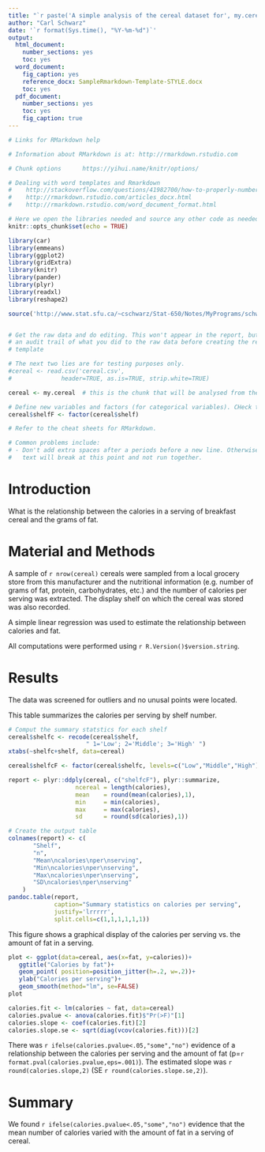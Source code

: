 ```yaml
---
title: "`r paste('A simple analysis of the cereal dataset for', my.cereal$mfr[1])`"
author: "Carl Schwarz"
date: '`r format(Sys.time(), "%Y-%m-%d")`'
output:
  html_document:
    number_sections: yes
    toc: yes
  word_document:
    fig_caption: yes
    reference_docx: SampleRmarkdown-Template-STYLE.docx
    toc: yes
  pdf_document:
    number_sections: yes
    toc: yes
    fig_caption: true
---
```


```r
# Links for RMarkdown help

# Information about RMarkdown is at: http://rmarkdown.rstudio.com

# Chunk options      https://yihui.name/knitr/options/

# Dealing with word templates and Rmarkdown
#    http://stackoverflow.com/questions/41982700/how-to-properly-number-headings-in-word-from-a-rmarkdown-document
#    http://rmarkdown.rstudio.com/articles_docx.html   
#    http://rmarkdown.rstudio.com/word_document_format.html

# Here we open the libraries needed and source any other code as needed
knitr::opts_chunk$set(echo = TRUE)

library(car)
library(emmeans)
library(ggplot2)
library(gridExtra)
library(knitr)
library(pander)
library(plyr)
library(readxl)
library(reshape2)

source('http://www.stat.sfu.ca/~cschwarz/Stat-650/Notes/MyPrograms/schwarz.functions.r')


# Get the raw data and do editing. This won't appear in the report, but gives you 
# an audit trail of what you did to the raw data before creating the rest of the
# template

# The next two lies are for testing purposes only.
#cereal <- read.csv('cereal.csv', 
#              header=TRUE, as.is=TRUE, strip.white=TRUE)

cereal <- my.cereal  # this is the chunk that will be analysed from the d_ply

# Define new variables and factors (for categorical variables). CHeck the structure of the data frame
cereal$shelfF <- factor(cereal$shelf)
```


```r
# Refer to the cheat sheets for RMarkdown.

# Common problems include:
# - Don't add extra spaces after a periods before a new line. Otherwise the
#   text will break at this point and not run together.
```

# Introduction
What is the relationship between the calories in a serving of breakfast
cereal and the grams of fat.


# Material and Methods
A sample of `r nrow(cereal)` cereals were sampled from a local grocery store from this manufacturer
and the nutritional information (e.g. number of grams of fat, protein, carbohydrates, etc.)
and the number of calories per serving was extracted. 
The display shelf on which the cereal was stored was also recorded.

A simple linear regression was used to estimate the relationship between calories and fat.

All computations were performed using `r R.Version()$version.string`.


# Results
The data was screened for outliers and no unusal points were located.

This table summarizes the calories per serving by shelf number.
```r
# Comput the summary statstics for each shelf
cereal$shelfc <- recode(cereal$shelf,
                      " 1='Low'; 2='Middle'; 3='High' ")
xtabs(~shelfc+shelf, data=cereal)

cereal$shelfcF <- factor(cereal$shelfc, levels=c("Low","Middle","High"), order=TRUE)

report <- plyr::ddply(cereal, c("shelfcF"), plyr::summarize,
                   ncereal = length(calories),
                   mean    = round(mean(calories),1),
                   min     = min(calories),
                   max     = max(calories),
                   sd      = round(sd(calories),1))

# Create the output table
colnames(report) <- c(
       "Shelf",
       "n",
       "Mean\ncalories\nper\nserving",
       "Min\ncalories\nper\nserving",
       "Max\ncalories\nper\nserving",
       "SD\ncalories\nper\nserving"
    )
pandoc.table(report,
             caption="Summary statistics on calories per serving",
             justify='lrrrrr',
             split.cells=c(1,1,1,1,1,1))

```

This figure shows a graphical display of the calories per serving vs.\ the 
amount of fat in a serving.

```r
plot <- ggplot(data=cereal, aes(x=fat, y=calories))+
   ggtitle("Calories by fat")+
   geom_point( position=position_jitter(h=.2, w=.2))+
   ylab("Calories per serving")+
   geom_smooth(method="lm", se=FALSE)
plot

```

```r
calories.fit <- lm(calories ~ fat, data=cereal)
calories.pvalue <- anova(calories.fit)$"Pr(>F)"[1]
calories.slope <- coef(calories.fit)[2]
calories.slope.se <- sqrt(diag(vcov(calories.fit)))[2]
```

There was `r ifelse(calories.pvalue<.05,"some","no")`
evidence of a relationship
between the calories per serving and the amount of fat (p=`r format.pval(calories.pvalue,eps=.001)`). 
The estimated slope was 
`r round(calories.slope,2)` (SE
`r round(calories.slope.se,2)`).


# Summary
We found `r ifelse(calories.pvalue<.05,"some","no")` evidence that the mean number of calories varied with the amount of fat in a serving of cereal.


